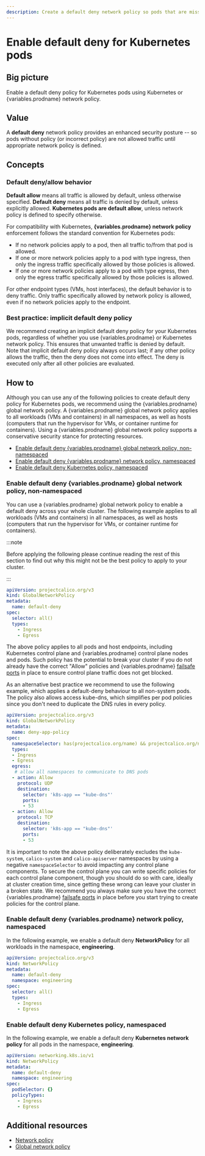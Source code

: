 ```yaml
---
description: Create a default deny network policy so pods that are missing policy are not allowed traffic until appropriate network policy is defined.
---
```



# Enable default deny for Kubernetes pods

## Big picture

Enable a default deny policy for Kubernetes pods using Kubernetes or {variables.prodname} network policy.

## Value

A **default deny** network policy provides an enhanced security posture -- so pods without policy (or incorrect policy) are not allowed traffic until appropriate network policy is defined.

## Concepts

### Default deny/allow behavior

**Default allow** means all traffic is allowed by default, unless otherwise specified. **Default deny** means all traffic is denied by default, unless explicitly allowed. **Kubernetes pods are default allow**, unless network policy is defined to specify otherwise.

For compatibility with Kubernetes, **{variables.prodname} network policy** enforcement follows the standard convention for Kubernetes pods:

- If no network policies apply to a pod, then all traffic to/from that pod is allowed.
- If one or more network policies apply to a pod with type ingress, then only the ingress traffic specifically allowed by those policies is allowed.
- If one or more network policies apply to a pod with type egress, then only the egress traffic specifically allowed by those policies is allowed.

For other endpoint types (VMs, host interfaces), the default behavior is to deny traffic. Only traffic specifically allowed by network policy is allowed, even if no network policies apply to the endpoint.

### Best practice: implicit default deny policy

We recommend creating an implicit default deny policy for your Kubernetes pods, regardless of whether you use {variables.prodname} or Kubernetes network policy. This ensures that unwanted traffic is denied by default. Note that implicit default deny policy always occurs last; if any other policy allows the traffic, then the deny does not come into effect. The deny is executed only after all other policies are evaluated.

## How to

Although you can use any of the following policies to create default deny policy for Kubernetes pods, we recommend using the {variables.prodname} global network policy. A {variables.prodname} global network policy applies to all workloads (VMs and containers) in all namespaces, as well as hosts (computers that run the hypervisor for VMs, or container runtime for containers). Using a {variables.prodname} global network policy supports a conservative security stance for protecting resources.

- [Enable default deny {variables.prodname} global network policy, non-namespaced](#enable-default-deny-{variables.prodnamedash}-global-network-policy-non-namespaced)
- [Enable default deny {variables.prodname} network policy, namespaced](#enable-default-deny-{variables.prodnamedash}-network-policy-namespaced)
- [Enable default deny Kubernetes policy, namespaced](#enable-default-deny-kubernetes-policy-namespaced)

### Enable default deny {variables.prodname} global network policy, non-namespaced

You can use a {variables.prodname} global network policy to enable a default deny across your whole cluster. The following example applies to all workloads (VMs and containers) in all namespaces, as well as hosts (computers that run the hypervisor for VMs, or container runtime for containers).

:::note

Before applying the following please continue reading the rest of this section to find out why this might not be the best policy to apply to your cluster.

:::

```yaml
apiVersion: projectcalico.org/v3
kind: GlobalNetworkPolicy
metadata:
  name: default-deny
spec:
  selector: all()
  types:
    - Ingress
    - Egress
```

The above policy applies to all pods and host endpoints, including Kubernetes control plane and {variables.prodname} control plane nodes and pods.
Such policy has the potential to break your cluster if you do not already have the correct "Allow" policies and {variables.prodname} [failsafe ports](../../reference/component-resources/node/felix/configuration.mdx) in place to ensure control plane traffic does not get blocked.

As an alternative best practice we recommend to use the following example, which applies a default-deny behaviour to all non-system pods. The policy
also allows access kube-dns, which simplifies per pod policies since you don't need to duplicate the DNS rules in every policy.

```yaml
apiVersion: projectcalico.org/v3
kind: GlobalNetworkPolicy
metadata:
  name: deny-app-policy
spec:
  namespaceSelector: has(projectcalico.org/name) && projectcalico.org/name not in {"kube-system", "calico-system", "calico-apiserver"}
  types:
  - Ingress
  - Egress
  egress:
   # allow all namespaces to communicate to DNS pods
  - action: Allow
    protocol: UDP
    destination:
      selector: 'k8s-app == "kube-dns"'
      ports:
      - 53
  - action: Allow
    protocol: TCP
    destination:
      selector: 'k8s-app == "kube-dns"'
      ports:
      - 53
```

It is important to note the above policy deliberately excludes the `kube-system`, `calico-system` and `calico-apiserver` namespaces by using a negative `namespaceSelector` to avoid impacting any control plane components. To secure the control plane you can write specific policies for each control plane component, though you should do so with care, ideally at cluster creation time, since getting these wrong can leave your cluster in a broken state. We recommend you always make sure you have the correct {variables.prodname} [failsafe ports](../../reference/component-resources/node/felix/configuration.mdx) in place before you start trying to create policies for the control plane.

### Enable default deny {variables.prodname} network policy, namespaced

In the following example, we enable a default deny **NetworkPolicy** for all workloads in the namespace, **engineering**.

```yaml
apiVersion: projectcalico.org/v3
kind: NetworkPolicy
metadata:
  name: default-deny
  namespace: engineering
spec:
  selector: all()
  types:
    - Ingress
    - Egress
```

### Enable default deny Kubernetes policy, namespaced

In the following example, we enable a default deny **Kubernetes network policy** for all pods in the namespace, **engineering**.

```yaml
apiVersion: networking.k8s.io/v1
kind: NetworkPolicy
metadata:
  name: default-deny
  namespace: engineering
spec:
  podSelector: {}
  policyTypes:
    - Ingress
    - Egress
```

## Additional resources

- [Network policy](../../reference/resources/networkpolicy.mdx)
- [Global network policy](../../reference/resources/globalnetworkpolicy.mdx)
